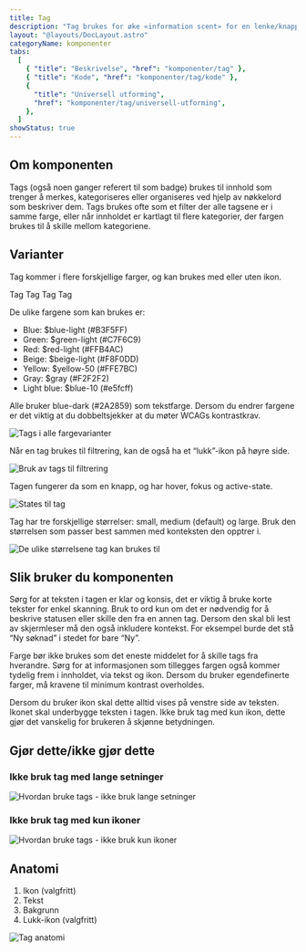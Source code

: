 ```yaml
---
title: Tag
description: "Tag brukes for øke «information scent» for en lenke/knapp eller å legge en merkelapp på tekst eller tittel."
layout: "@layouts/DocLayout.astro"
categoryName: komponenter
tabs:
  [
    { "title": "Beskrivelse", "href": "komponenter/tag" },
    { "title": "Kode", "href": "komponenter/tag/kode" },
    {
      "title": "Universell utforming",
      "href": "komponenter/tag/universell-utforming",
    },
  ]
showStatus: true
---
```



## Om komponenten

Tags (også noen ganger referert til som badge) brukes til innhold som trenger å merkes, kategoriseres eller organiseres ved hjelp av nøkkelord som beskriver dem. Tags brukes ofte som et filter der alle tagsene er i samme farge, eller når innholdet er kartlagt til flere kategorier, der fargen brukes til å skille mellom kategoriene.

## Varianter

Tag kommer i flere forskjellige farger, og kan brukes med eller uten ikon.

<CodeExample>
  <PktTag
    className="mr-size-8"
    size="large"
    iconName="user"
    closeTag
    client:only="react"
  >
    Tag
  </PktTag>
  <PktTag
    className="mr-size-8"
    size="medium"
    iconName="user"
    closeTag
    client:only="react"
  >
    Tag
  </PktTag>
  <PktTag
    className="mr-size-8"
    size="small"
    iconName="user"
    closeTag
    client:only="react"
  >
    Tag
  </PktTag>
  <PktTag
    className="mr-size-8"
    size="small"
    textStyle="thin-text"
    iconName="user"
    closeTag
    client:only="react"
  >
    Tag
  </PktTag>
</CodeExample>

De ulike fargene som kan brukes er:

- Blue: $blue-light (#B3F5FF)
- Green: $green-light (#C7F6C9)
- Red: $red-light (#FFB4AC)
- Beige: $beige-light (#F8F0DD)
- Yellow: $yellow-50 (#FFE7BC)
- Gray: $gray (#F2F2F2)
- Light blue: $blue-10 (#e5fcff)

Alle bruker blue-dark (#2A2859) som tekstfarge. Dersom du endrer fargene er det viktig at du dobbeltsjekker at du møter WCAGs kontrastkrav.

<ImageWrapper>
  <img
    src="/assets/komponenter/tag/tag_1.svg"
    alt="Tags i alle fargevarianter"
    aria-hidden="true"
  />
</ImageWrapper>

Når en tag brukes til filtrering, kan de også ha et “lukk”-ikon på høyre side.

<ImageWrapper>
  <img
    src="/assets/komponenter/tag/tag_2.svg"
    alt="Bruk av tags til filtrering"
    aria-hidden="true"
  />
</ImageWrapper>

Tagen fungerer da som en knapp, og har hover, fokus og active-state.

<ImageWrapper>
  <img
    src="/assets/komponenter/tag/tag_3.svg"
    alt="States til tag"
    aria-hidden="true"
  />
</ImageWrapper>

Tag har tre forskjellige størrelser: small, medium (default) og large. Bruk den størrelsen som passer best sammen med konteksten den opptrer i.

<ImageWrapper>
  <img
    src="/assets/komponenter/tag/tag_4.svg"
    alt="De ulike størrelsene tag kan brukes til"
    aria-hidden="true"
  />
</ImageWrapper>

## Slik bruker du komponenten

Sørg for at teksten i tagen er klar og konsis, det er viktig å bruke korte tekster for enkel skanning. Bruk to ord kun om det er nødvendig for å beskrive statusen eller skille den fra en annen tag. Dersom den skal bli lest av skjermleser må den også inkludere kontekst. For eksempel burde det stå “Ny søknad” i stedet for bare “Ny”.

Farge bør ikke brukes som det eneste middelet for å skille tags fra hverandre. Sørg for at informasjonen som tillegges fargen også kommer tydelig frem i innholdet, via tekst og ikon. Dersom du bruker egendefinerte farger, må kravene til minimum kontrast overholdes.

Dersom du bruker ikon skal dette alltid vises på venstre side av teksten. Ikonet skal underbygge teksten i tagen. Ikke bruk tag med kun ikon, dette gjør det vanskelig for brukeren å skjønne betydningen.

## Gjør dette/ikke gjør dette

### Ikke bruk tag med lange setninger

<ImageWrapper>
  <img
    src="/assets/komponenter/tag/tag_5.svg"
    alt="Hvordan bruke tags - ikke bruk lange setninger"
    aria-hidden="true"
  />
</ImageWrapper>

### Ikke bruk tag med kun ikoner

<ImageWrapper>
  <img
    src="/assets/komponenter/tag/tag_6.svg"
    alt="Hvordan bruke tags - ikke bruk kun ikoner"
    aria-hidden="true"
  />
</ImageWrapper>

## Anatomi

1. Ikon (valgfritt)
2. Tekst
3. Bakgrunn
4. Lukk-ikon (valgfritt)

<ImageWrapper>
  <img
    src="/assets/komponenter/tag/tag_7.svg"
    alt="Tag anatomi"
    aria-hidden="true"
  />
</ImageWrapper>
